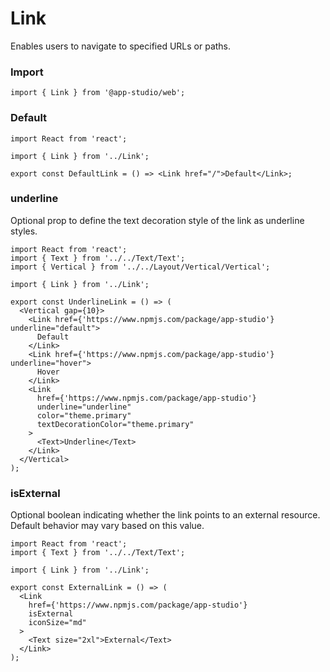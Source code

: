 # Link

Enables users to navigate to specified URLs or paths.

### **Import**
  ```tsx
  import { Link } from '@app-studio/web';
  ```

### **Default**
```tsx
import React from 'react';

import { Link } from '../Link';

export const DefaultLink = () => <Link href="/">Default</Link>;

```

### **underline**
Optional prop to define the text decoration style of the link as underline styles.

```tsx
import React from 'react';
import { Text } from '../../Text/Text';
import { Vertical } from '../../Layout/Vertical/Vertical';

import { Link } from '../Link';

export const UnderlineLink = () => (
  <Vertical gap={10}>
    <Link href={'https://www.npmjs.com/package/app-studio'} underline="default">
      Default
    </Link>
    <Link href={'https://www.npmjs.com/package/app-studio'} underline="hover">
      Hover
    </Link>
    <Link
      href={'https://www.npmjs.com/package/app-studio'}
      underline="underline"
      color="theme.primary"
      textDecorationColor="theme.primary"
    >
      <Text>Underline</Text>
    </Link>
  </Vertical>
);

```

### **isExternal**
Optional boolean indicating whether the link points to an external resource. Default behavior may vary based on this value.

```tsx
import React from 'react';
import { Text } from '../../Text/Text';

import { Link } from '../Link';

export const ExternalLink = () => (
  <Link
    href={'https://www.npmjs.com/package/app-studio'}
    isExternal
    iconSize="md"
  >
    <Text size="2xl">External</Text>
  </Link>
);

```

